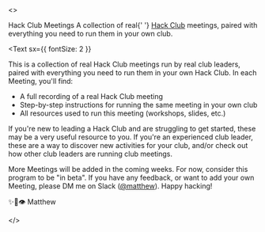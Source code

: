
<>
<Nav />
<Box
  as="header"
  sx={{
    bg: 'dark',
    textAlign: 'center',
    position: 'relative',
    overflow: 'hidden'
  }}
>
  <BGImg
    gradient="linear-gradient(rgba(0,0,0,0.25),rgba(0,0,0,0.625))"
    src="https://cloud-4h4lqhyqp-hack-club-bot.vercel.app/0screen_shot_2021-03-30_at_12.29.03_pm.png"
    width={2048}
    height={1170}
    alt="Screenshot of a Hack Club meeting running the Sound Galaxy workshop"
  />
  <Container
    variant="narrow"
    duration={768}
    sx={{ py: [5, 6], color: 'white', textShadow: 'text' }}
  >
    <Heading as="h1" variant="title" color="primary" mb={2}>
      Hack Club Meetings
    </Heading>
    <Container variant="copy">
      <Heading
        as="h2"
        variant="subtitle"
        sx={{ mt: 3, color: 'text' }}
      >
        A collection of real{' '}
        <A href="https://hackclub.com/">Hack Club</A> meetings, paired with everything you need to run them in your own club.
      </Heading>
    </Container>
  </Container>
</Box>

<Container variant="copy">

<Text
  sx={{
    fontSize: 2
  }}
>

This is a collection of real Hack Club meetings run by real club leaders, paired with everything you need to run them in your own Hack Club. In each Meeting, you'll find:

- A full recording of a real Hack Club meeting
- Step-by-step instructions for running the same meeting in your own club
- All resources used to run this meeting (workshops, slides, etc.)

If you're new to leading a Hack Club and are struggling to get started, these may be a very useful resource to you. If you're an experienced club leader, these are a way to discover new activities for your club, and/or check out how other club leaders are running club meetings.

More Meetings will be added in the coming weeks. For now, consider this program to be "in beta". If you have any feedback, or want to add your own Meeting, please DM me on Slack ([@matthew](https://app.slack.com/client/T0266FRGM/U4QAK9SRW)). Happy hacking!

✨🚀👁 Matthew

</Text>

</Container>

<Container>

<MeetingList />

</Container>

<Footer />

</>